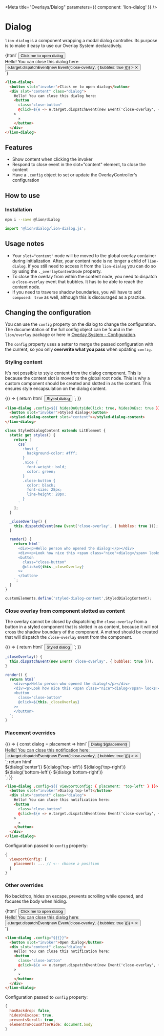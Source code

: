 
<Meta title="Overlays/Dialog" parameters={{ component: 'lion-dialog' }} />

# Dialog

`lion-dialog` is a component wrapping a modal dialog controller.
Its purpose is to make it easy to use our Overlay System declaratively.

<Story name="Default">
  {html`
    <style>${demoStyle}</style>
    <lion-dialog>
      <button slot="invoker">Click me to open dialog</button>
      <div slot="content" class="dialog">
        Hello! You can close this dialog here:
        <button
          class="close-button"
          @click=${e => e.target.dispatchEvent(new Event('close-overlay', { bubbles: true }))}
        >
          ⨯
        </button>
      </div>
    </lion-dialog>
  `}
</Story>

```html
<lion-dialog>
  <button slot="invoker">Click me to open dialog</button>
  <div slot="content" class="dialog">
    Hello! You can close this dialog here:
    <button
      class="close-button"
      @click=${e => e.target.dispatchEvent(new Event('close-overlay', { bubbles: true }))}
    >
      ⨯
    </button>
  </div>
</lion-dialog>
```

## Features

- Show content when clicking the invoker
- Respond to close event in the slot="content" element, to close the content
- Have a `.config` object to set or update the OverlayController's configuration

## How to use

### Installation

```sh
npm i --save @lion/dialog
```

```js
import '@lion/dialog/lion-dialog.js';
```

## Usage notes

- Your `slot="content"` node will be moved to the global overlay container during initialization.
  After, your content node is no longer a child of `lion-dialog`.
  If you still need to access it from the `lion-dialog` you can do so by using the `._overlayContentNode` property.
- To close the overlay from within the content node, you need to dispatch a `close-overlay` event that bubbles.
  It has to be able to reach the content node.
- If you need to traverse shadow boundaries, you will have to add `composed: true` as well, although this is discouraged as a practice.

## Changing the configuration

You can use the `config` property on the dialog to change the configuration.
The documentation of the full config object can be found in the `lion/overlay` package or here in [Overlay System - Configuration](/?path=/docs/overlays-system-configuration--placement-mode-local).

The `config` property uses a setter to merge the passed configuration with the current, so you only **overwrite what you pass** when updating `config`.

### Styling content

It's not possible to style content from the dialog component. This is because the content slot is moved to the global root node. This is why a custom component should be created and slotted in as the content. This ensures style encapsulation on the dialog content.

<Story name="Styling content">
  {() => {
    return html`
      <style>${demoStyle}</style>
      <lion-dialog .config=${{ hidesOnOutsideClick: true, hidesOnEsc: true }}>
        <button slot="invoker">Styled dialog</button>
        <styled-dialog-content slot="content"></styled-dialog-content>
      </lion-dialog>
    `;
  }}
</Story>

```html
<lion-dialog .config=${{ hidesOnOutsideClick: true, hidesOnEsc: true }}>
  <button slot="invoker">Styled dialog</button>
  <styled-dialog-content slot="content"></styled-dialog-content>
</lion-dialog>
```

```js
class StyledDialogContent extends LitElement {
  static get styles() {
    return [
      css`
        :host {
          background-color: #fff;
        }
        .nice {
          font-weight: bold;
          color: green;
        }
        .close-button {
          color: black;
          font-size: 28px;
          line-height: 28px;
        }
      `
    ];
  }

  _closeOverlay() {
    this.dispatchEvent(new Event('close-overlay', { bubbles: true }));
  }

  render() {
    return html`
      <div><p>Hello person who opened the dialog!</p></div>
      <div><p>Look how nice this <span class="nice">dialog</span> looks!</p>/div>
      <button
        class="close-button"
        @click=${this._closeOverlay}
      >⨯
      </button>
    `;
  }
}

customElements.define('styled-dialog-content',StyledDialogContent);
```

### Close overlay from component slotted as content

The overlay cannot be closed by dispatching the `close-overlay` from a button in a styled component that is slotted in as content, because it will not cross the shadow boundary of the component. A method should be created that will dispatch the `close-overlay` event from the component.

<Story name="Close overlay from component">
  {() => {
    return html`
      <style>${demoStyle}</style>
      <lion-dialog .config=${{ hidesOnOutsideClick: true, hidesOnEsc: true }}>
        <button slot="invoker">Styled dialog</button>
        <styled-dialog-content slot="content"></styled-dialog-content>
      </lion-dialog>
    `;
  }}
</Story>

```js
_closeOverlay() {
  this.dispatchEvent(new Event('close-overlay', { bubbles: true }));
}

render() {
  return html`
    <div><p>Hello person who opened the dialog!</p></div>
    <div><p>Look how nice this <span class="nice">dialog</span> looks!</p>/div>
    <button
      class="close-button"
      @click=${this._closeOverlay}
    >⨯
    </button>
  `;
}
```
### Placement overrides

<Story name="Placement overrides">
  {() => {
    const dialog = placement => html`
      <lion-dialog .config=${{ viewportConfig: { placement } }}>
        <button slot="invoker">Dialog ${placement}</button>
        <div slot="content" class="dialog">
          Hello! You can close this notification here:
          <button
            class="close-button"
            @click=${e => e.target.dispatchEvent(new Event('close-overlay', { bubbles: true }))}
          >
            ⨯
          </button>
        </div>
      </lion-dialog>
    `;
    return html`
      <style>${demoStyle}</style>
      <div class="demo-box_placements">
        ${dialog('center')} ${dialog('top-left')} ${dialog('top-right')} ${dialog('bottom-left')}
        ${dialog('bottom-right')}
      </div>
    `;
  }}
</Story>

```html
<lion-dialog .config=${{ viewportConfig: { placement: 'top-left' } }}>
  <button slot="invoker">Dialog top-left</button>
  <div slot="content" class="dialog">
    Hello! You can close this notification here:
    <button
      class="close-button"
      @click=${e => e.target.dispatchEvent(new Event('close-overlay', { bubbles: true }))}
    >
      ⨯
    </button>
  </div>
</lion-dialog>
```

Configuration passed to `config` property:
```js
{
  viewportConfig: {
    placement: ... // <-- choose a position
  }
}
```

### Other overrides

No backdrop, hides on escape, prevents scrolling while opened, and focuses the body when hiding.

<Story name="Other overrides">
  {html`
    <style>${demoStyle}</style>
    <lion-dialog .config=${{
      hasBackdrop: false,
      hidesOnEscape: true,
      preventsScroll: true,
      elementToFocusAfterHide: document.body
    }}>
      <button slot="invoker">Click me to open dialog</button>
      <div slot="content" class="dialog">
        Hello! You can close this dialog here:
        <button
          class="close-button"
          @click=${e => e.target.dispatchEvent(new Event('close-overlay', { bubbles: true }))}
        >
          ⨯
        </button>
      </div>
    </lion-dialog>
  `}
</Story>

```html
<lion-dialog .config="${{}}">
  <button slot="invoker">Open dialog</button>
  <div slot="content" class="dialog">
    Hello! You can close this notification here:
    <button
      class="close-button"
      @click=${e => e.target.dispatchEvent(new Event('close-overlay', { bubbles: true }))}
    >
      ⨯
    </button>
  </div>
</lion-dialog>
```

Configuration passed to `config` property:
```js
{
  hasBackdrop: false,
  hidesOnEscape: true,
  preventsScroll: true,
  elementToFocusAfterHide: document.body
}
```
